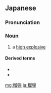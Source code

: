 {{also|榴彈|榴弹}}

==Japanese==
{{DEFAULTSORT:りゅうだん}}
{{wikipedia|lang=ja}}
{{ja-kanjitab|yomi=o|りゅう|だん}}

===Pronunciation===
{{ja-pron|りゅうだん|y=o|acc=0}}

===Noun===
{{ja-noun|りゅうだん|hhira=りうだん}}

# a [[high explosive]]

====Derived terms====
* {{ja-r|手%榴%弾|しゅ%りゅう%だん}}
* {{ja-r|榴%弾%砲|りゅう%だん%ほう}}

{{C|ja|Explosives}}

[[mg:榴弾]]
[[ja:榴弾]]